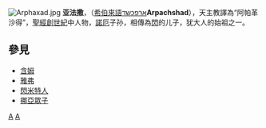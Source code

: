 {{unreferenced|time=2018-10-02T11:43:27+00:00}}
[[File:Arphaxad.jpg|thumb]]
'''亚法撒'''，（[[希伯來語|希伯來語]]ארפכשד'''Arpachshad '''），天主教譯為“阿帕革沙得”，[[聖經|聖經]][[創世紀|創世紀]]中人物，[[諾亞|諾厄]]子孙，相傳為[[閃|閃]]的儿子，犹大人的始祖之一。

== 參見 ==
*[[含姆|含姆]]
*[[雅弗|雅弗]]
*[[閃米特人|閃米特人]]
*[[挪亞眾子|挪亞眾子]]

{{People in the Bible-stub}}
{{Adam to David}}

[[Category:古兰经人物|A]]
[[Category:聖經人物|A]]